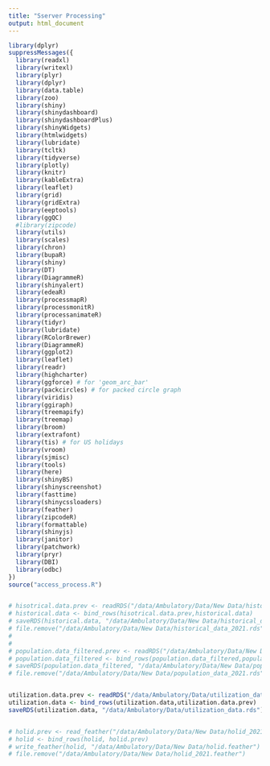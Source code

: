 ---
title: "Sserver Processing"
output: html_document
---


```{r cars}
library(dplyr)
suppressMessages({
  library(readxl)
  library(writexl)
  library(plyr)
  library(dplyr)
  library(data.table)
  library(zoo)
  library(shiny)
  library(shinydashboard)
  library(shinydashboardPlus)
  library(shinyWidgets)
  library(htmlwidgets)
  library(lubridate)
  library(tcltk)
  library(tidyverse)
  library(plotly)
  library(knitr)
  library(kableExtra)
  library(leaflet)
  library(grid)
  library(gridExtra)
  library(eeptools)
  library(ggQC)
  #library(zipcode)
  library(utils)
  library(scales)
  library(chron)
  library(bupaR)
  library(shiny)
  library(DT)
  library(DiagrammeR)
  library(shinyalert)
  library(edeaR)
  library(processmapR)
  library(processmonitR)
  library(processanimateR)
  library(tidyr)
  library(lubridate)
  library(RColorBrewer)
  library(DiagrammeR)
  library(ggplot2)
  library(leaflet)
  library(readr)
  library(highcharter)
  library(ggforce) # for 'geom_arc_bar'
  library(packcircles) # for packed circle graph
  library(viridis)
  library(ggiraph)
  library(treemapify)
  library(treemap)
  library(broom)
  library(extrafont)
  library(tis) # for US holidays
  library(vroom)
  library(sjmisc)
  library(tools)
  library(here)
  library(shinyBS)
  library(shinyscreenshot)
  library(fasttime)
  library(shinycssloaders)
  library(feather)
  library(zipcodeR)
  library(formattable)
  library(shinyjs)
  library(janitor)
  library(patchwork)
  library(pryr)
  library(DBI)
  library(odbc)
})
source("access_process.R")


# hisotrical.data.prev <- readRDS("/data/Ambulatory/Data/New Data/historical_data_2021.rds")
# historical.data <- bind_rows(hisotrical.data.prev,historical.data)
# saveRDS(historical.data, "/data/Ambulatory/Data/New Data/historical_data.rds")
# file.remove("/data/Ambulatory/Data/New Data/historical_data_2021.rds")
# 
# 
# population.data_filtered.prev <- readRDS("/data/Ambulatory/Data/New Data/population_data_2021.rds")
# population.data_filtered <- bind_rows(population.data_filtered,population.data_filtered.prev)
# saveRDS(population.data_filtered, "/data/Ambulatory/Data/New Data/population_data.rds")
# file.remove("/data/Ambulatory/Data/New Data/population_data_2021.rds")


utilization.data.prev <- readRDS("/data/Ambulatory/Data/utilization_data.rds")
utilization.data <- bind_rows(utilization.data,utilization.data.prev)
saveRDS(utilization.data, "/data/Ambulatory/Data/utilization_data.rds")


# holid.prev <- read_feather("/data/Ambulatory/Data/New Data/holid_2021.feather")
# holid <- bind_rows(holid, holid.prev)
# write_feather(holid, "/data/Ambulatory/Data/New Data/holid.feather")
# file.remove("/data/Ambulatory/Data/New Data/holid_2021.feather")


```

